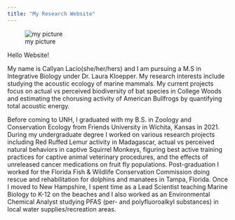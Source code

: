 ---
title: "My Research Website"
---

![my picture](face.jpg)

Hello Website!

My name is Callyan Lacio(she/her/hers) and I am pursuing a M.S in Integrative Biology under Dr. Laura Kloepper. My research interests include studying the acoustic ecology of marine mammals. My current projects focus on actual vs perceived biodiversity of bat species in College Woods and estimating the chorusing activity of American Bullfrogs by quantifying total acoustic energy. 

Before coming to UNH, I graduated with my B.S. in Zoology and Conservation Ecology from Friends University in Wichita, Kansas in 2021. During my undergraduate degree I worked on various research projects including Red Ruffed Lemur activity in Madagascar, actual vs perceived natural behaviors in captive Squirrel Monkeys, figuring best active training practices for captive animal veterinary procedures, and the effects of unreleased cancer medications on fruit fly populations. Post-graduation I worked for the Florida Fish & Wildlife Conservation Commission doing rescue and rehabilitation for dolphins and manatees in Tampa, Florida. Once I moved to New Hampshire, I spent time as a Lead Scientist teaching Marine Biology to K-12 on the beaches and I also worked as an Environmental Chemical Analyst studying PFAS (per- and polyfluoroalkyl substances) in local water supplies/recreation areas. 









